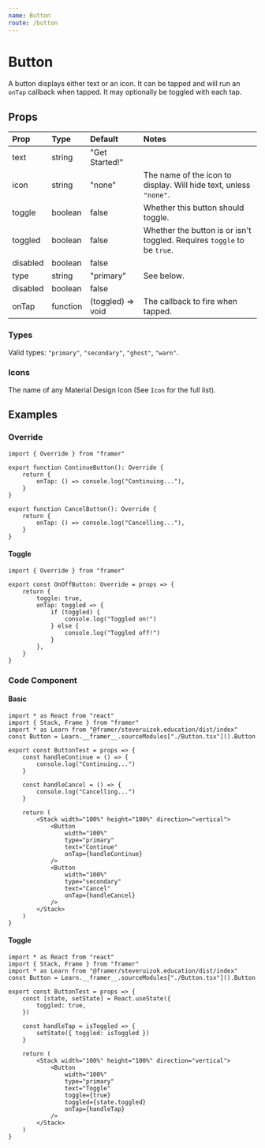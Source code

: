 ```yaml
---
name: Button
route: /button
---
```


# Button

A button displays either text or an icon. It can be tapped and will run an `onTap` callback when tapped. It may optionally be toggled with each tap.

## Props

| Prop     | Type     | Default           | Notes                                                                   |
| :------- | :------- | :---------------- | :---------------------------------------------------------------------- |
| text     | string   | "Get Started!"    |
| icon     | string   | "none"            | The name of the icon to display. Will hide text, unless `"none"`.       |
| toggle   | boolean  | false             | Whether this button should toggle.                                      |
| toggled  | boolean  | false             | Whether the button is or isn't toggled. Requires `toggle` to be `true`. |
| disabled | boolean  | false             |
| type     | string   | "primary"         | See below.                                                              |
| disabled | boolean  | false             |
| onTap    | function | (toggled) => void | The callback to fire when tapped.                                       |

### Types

Valid types: `"primary"`, `"secondary"`, `"ghost"`, `"warn"`.

### Icons

The name of any Material Design Icon (See `Icon` for the full list).

## Examples

### Override

```tsx
import { Override } from "framer"

export function ContinueButton(): Override {
	return {
		onTap: () => console.log("Continuing..."),
	}
}

export function CancelButton(): Override {
	return {
		onTap: () => console.log("Cancelling..."),
	}
}
```

#### Toggle

```tsx
import { Override } from "framer"

export const OnOffButton: Override = props => {
	return {
		toggle: true,
		onTap: toggled => {
			if (toggled) {
				console.log("Toggled on!")
			} else {
				console.log("Toggled off!")
			}
		},
	}
}
```

### Code Component

#### Basic

```tsx
import * as React from "react"
import { Stack, Frame } from "framer"
import * as Learn from "@framer/steveruizok.education/dist/index"
const Button = Learn.__framer__.sourceModules["./Button.tsx"]().Button

export const ButtonTest = props => {
	const handleContinue = () => {
		console.log("Continuing...")
	}

	const handleCancel = () => {
		console.log("Cancelling...")
	}

	return (
		<Stack width="100%" height="100%" direction="vertical">
			<Button
				width="100%"
				type="primary"
				text="Continue"
				onTap={handleContinue}
			/>
			<Button
				width="100%"
				type="secondary"
				text="Cancel"
				onTap={handleCancel}
			/>
		</Stack>
	)
}
```

#### Toggle

```tsx
import * as React from "react"
import { Stack, Frame } from "framer"
import * as Learn from "@framer/steveruizok.education/dist/index"
const Button = Learn.__framer__.sourceModules["./Button.tsx"]().Button

export const ButtonTest = props => {
	const [state, setState] = React.useState({
		toggled: true,
	})

	const handleTap = isToggled => {
		setState({ toggled: isToggled })
	}

	return (
		<Stack width="100%" height="100%" direction="vertical">
			<Button
				width="100%"
				type="primary"
				text="Toggle"
				toggle={true}
				toggled={state.toggled}
				onTap={handleTap}
			/>
		</Stack>
	)
}
```
